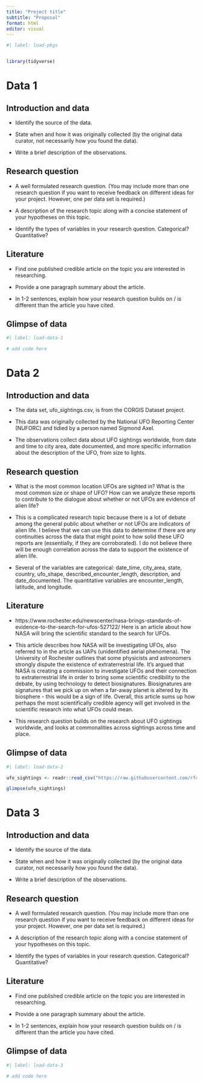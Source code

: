 ```yaml
---
title: "Project title"
subtitle: "Proposal"
format: html
editor: visual
---
```


```r
#| label: load-pkgs


library(tidyverse)
```

# Data 1

## Introduction and data

-   Identify the source of the data.

-   State when and how it was originally collected (by the original data curator, not necessarily how you found the data).

-   Write a brief description of the observations.

## Research question

-   A well formulated research question. (You may include more than one research question if you want to receive feedback on different ideas for your project. However, one per data set is required.)

-   A description of the research topic along with a concise statement of your hypotheses on this topic.

-   Identify the types of variables in your research question. Categorical? Quantitative?

## Literature

-   Find one published credible article on the topic you are interested in researching.

-   Provide a one paragraph summary about the article.

-   In 1-2 sentences, explain how your research question builds on / is different than the article you have cited.

## Glimpse of data

```r
#| label: load-data-1

# add code here
```

# Data 2

## Introduction and data

-   The data set, ufo_sightings.csv, is from the CORGIS Dataset project.

-   This data was originally collected by the National UFO Reporting Center (NUFORC) and tidied by a person named Sigmond Axel.

-   The observations collect data about UFO sightings worldwide, from date and time to city area, date documented, and more specific information about the description of the UFO, from size to lights.

## Research question

-   What is the most common location UFOs are sighted in? What is the most common size or shape of UFO? How can we analyze these reports to contribute to the dialogue about whether or not UFOs are evidence of alien life?

-   This is a complicated research topic because there is a lot of debate among the general public about whether or not UFOs are indicators of alien life. I believe that we can use this data to determine if there are any continuities across the data that might point to how solid these UFO reports are (essentially, if they are corroborated). I do not believe there will be enough correlation across the data to support the existence of alien life.

-   Several of the variables are categorical: date_time, city_area, state, country, ufo_shape, described_encounter_length, description, and date_documented. The quantitative variables are encounter_length, latitude, and longitude.

## Literature

-   https://www.rochester.edu/newscenter/nasa-brings-standards-of-evidence-to-the-search-for-ufos-527122/ Here is an article about how NASA will bring the scientific standard to the search for UFOs.

-   This article describes how NASA will be investigating UFOs, also referred to in the article as UAPs (unidentified aerial phenomena). The University of Rochester outlines that some physicists and astronomers strongly dispute the existence of extraterrestrial life. It's argued that NASA is creating a commission to investigate UFOs and their connection to extraterrestrial life in order to bring some scientific credibility to the debate, by using technology to detect biosignatures. Biosignatures are signatures that we pick up on when a far-away planet is altered by its biosphere - this would be a sign of life. Overall, this article sums up how perhaps the most scientifically credible agency will get involved in the scientific research into what UFOs could mean.

-   This research question builds on the research about UFO sightings worldwide, and looks at commonalities across sightings across time and place.

## Glimpse of data

```r
#| label: load-data-2

ufo_sightings <- readr::read_csv("https://raw.githubusercontent.com/rfordatascience/tidytuesday/master/data/2019/2019-06-25/ufo_sightings.csv")

glimpse(ufo_sightings)
```

# Data 3

## Introduction and data

-   Identify the source of the data.

-   State when and how it was originally collected (by the original data curator, not necessarily how you found the data).

-   Write a brief description of the observations.

## Research question

-   A well formulated research question. (You may include more than one research question if you want to receive feedback on different ideas for your project. However, one per data set is required.)

-   A description of the research topic along with a concise statement of your hypotheses on this topic.

-   Identify the types of variables in your research question. Categorical? Quantitative?

## Literature

-   Find one published credible article on the topic you are interested in researching.

-   Provide a one paragraph summary about the article.

-   In 1-2 sentences, explain how your research question builds on / is different than the article you have cited.

## Glimpse of data

```r
#| label: load-data-3

# add code here
```

